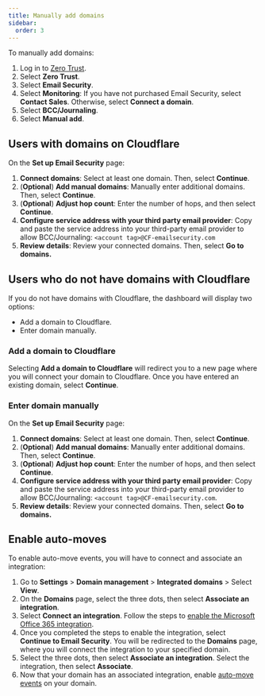 ```yaml
---
title: Manually add domains
sidebar:
  order: 3
---
```



To manually add domains:

1. Log in to [Zero Trust](https://one.dash.cloudflare.com/).
2. Select **Zero Trust**.
3. Select **Email Security**.
4. Select **Monitoring**: If you have not purchased Email Security, select **Contact Sales**. Otherwise, select **Connect a domain**.
5. Select **BCC/Journaling**.
6. Select **Manual add**.

## Users with domains on Cloudflare

On the **Set up Email Security** page:

1. **Connect domains**: Select at least one domain. Then, select **Continue**.
2. (**Optional**) **Add manual domains**: Manually enter additional domains. Then, select **Continue**.
3. (**Optional**) **Adjust hop count**: Enter the number of <GlossaryTooltip term="Hops">hops</GlossaryTooltip>, and then select **Continue**.
4. **Configure service address with your third party email provider**: Copy and paste the service address into your third-party email provider to allow BCC/Journaling: `<account tag>@CF-emailsecurity.com`
5. **Review details**: Review your connected domains. Then, select **Go to domains.**

## Users who do not have domains with Cloudflare

If you do not have domains with Cloudflare, the dashboard will display two options:

* Add a domain to Cloudflare.
* Enter domain manually.

### Add a domain to Cloudflare

Selecting **Add a domain to Cloudflare** will redirect you to a new page where you will connect your domain to Cloudflare. Once you have entered an existing domain, select **Continue**.

### Enter domain manually

On the **Set up Email Security** page:

1. **Connect domains**: Select at least one domain. Then, select **Continue**.
2. (**Optional**) **Add manual domains**: Manually enter additional domains. Then, select **Continue**.
3. (**Optional**) **Adjust hop count**: Enter the number of <GlossaryTooltip term="Hops">hops</GlossaryTooltip>, and then select **Continue**.
4. **Configure service address with your third party email provider**: Copy and paste the service address into your third-party email provider to allow BCC/Journaling: `<account tag>@CF-emailsecurity.com`.
5. **Review details**: Review your connected domains. Then, select **Go to domains.**

## Enable auto-moves

To enable auto-move events, you will have to connect and associate an integration:

1. Go to **Settings** > **Domain management** > **Integrated domains** > Select **View**.
2. On the **Domains** page, select the three dots, then select **Associate an integration**.
3. Select **Connect an integration**. Follow the steps to [enable the Microsoft Office 365 integration](/cloudflare-one/email-security/setup/post-delivery-deployment/bcc-journaling/journaling-setup/office365-journaling/#integrate-with-microsoft-o365).
4. Once you completed the steps to enable the integration, select **Continue to Email Security**. You will be redirected to the **Domains** page, where you will connect the integration to your specified domain.
5. Select the three dots, then select **Associate an integration**. Select the integration, then select **Associate**.
6. Now that your domain has an associated integration, enable [auto-move events](/cloudflare-one/email-security/auto-moves/) on your domain.